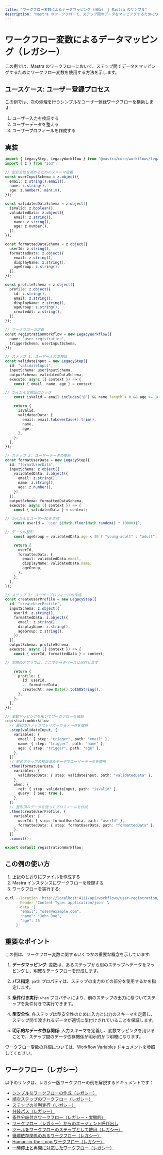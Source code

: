 ```yaml
---
title: "ワークフロー変数によるデータマッピング（旧版） | Mastra のサンプル"
description: "Mastra のワークフローで、ステップ間のデータをマッピングするためにワークフロー変数を使う方法を学びます。"
---
```


# ワークフロー変数によるデータマッピング（レガシー）

この例では、Mastra のワークフローにおいて、ステップ間でデータをマッピングするためにワークフロー変数を使用する方法を示します。

## ユースケース: ユーザー登録プロセス

この例では、次の処理を行うシンプルなユーザー登録ワークフローを構築します:

1. ユーザー入力を検証する
1. ユーザーデータを整える
1. ユーザープロフィールを作成する

## 実装

```typescript showLineNumbers filename="src/mastra/workflows/user-registration.ts" copy
import { LegacyStep, LegacyWorkflow } from "@mastra/core/workflows/legacy";
import { z } from "zod";

// 型安全性を高めるためのスキーマ定義
const userInputSchema = z.object({
  email: z.string().email(),
  name: z.string(),
  age: z.number().min(18),
});

const validatedDataSchema = z.object({
  isValid: z.boolean(),
  validatedData: z.object({
    email: z.string(),
    name: z.string(),
    age: z.number(),
  }),
});

const formattedDataSchema = z.object({
  userId: z.string(),
  formattedData: z.object({
    email: z.string(),
    displayName: z.string(),
    ageGroup: z.string(),
  }),
});

const profileSchema = z.object({
  profile: z.object({
    id: z.string(),
    email: z.string(),
    displayName: z.string(),
    ageGroup: z.string(),
    createdAt: z.string(),
  }),
});

// ワークフローの定義
const registrationWorkflow = new LegacyWorkflow({
  name: "user-registration",
  triggerSchema: userInputSchema,
});

// ステップ 1: ユーザー入力の検証
const validateInput = new LegacyStep({
  id: "validateInput",
  inputSchema: userInputSchema,
  outputSchema: validatedDataSchema,
  execute: async ({ context }) => {
    const { email, name, age } = context;

// かんたんな検証ロジック
    const isValid = email.includes("@") && name.length > 0 && age >= 18;

    return {
      isValid,
      validatedData: {
        email: email.toLowerCase().trim(),
        name,
        age,
      },
    };
  },
});

// ステップ 2: ユーザーデータの整形
const formatUserData = new LegacyStep({
  id: "formatUserData",
  inputSchema: z.object({
    validatedData: z.object({
      email: z.string(),
      name: z.string(),
      age: z.number(),
    }),
  }),
  outputSchema: formattedDataSchema,
  execute: async ({ context }) => {
    const { validatedData } = context;

// かんたんなユーザーIDを生成
    const userId = `user_${Math.floor(Math.random() * 10000)}`;

// データの整形
    const ageGroup = validatedData.age < 30 ? "young-adult" : "adult";

    return {
      userId,
      formattedData: {
        email: validatedData.email,
        displayName: validatedData.name,
        ageGroup,
      },
    };
  },
});

// ステップ 3: ユーザープロフィールの作成
const createUserProfile = new LegacyStep({
  id: "createUserProfile",
  inputSchema: z.object({
    userId: z.string(),
    formattedData: z.object({
      email: z.string(),
      displayName: z.string(),
      ageGroup: z.string(),
    }),
  }),
  outputSchema: profileSchema,
  execute: async ({ context }) => {
    const { userId, formattedData } = context;

// 実際のアプリでは、ここでデータベースに保存します

    return {
      profile: {
        id: userId,
        ...formattedData,
        createdAt: new Date().toISOString(),
      },
    };
  },
});

// 変数マッピングを用いてワークフローを構築
registrationWorkflow
  // 最初のステップはトリガーからデータを取得
  .step(validateInput, {
    variables: {
      email: { step: "trigger", path: "email" },
      name: { step: "trigger", path: "name" },
      age: { step: "trigger", path: "age" },
    },
  })
  // 前のステップの検証済みデータでユーザーデータを整形
  .then(formatUserData, {
    variables: {
      validatedData: { step: validateInput, path: "validatedData" },
    },
    when: {
      ref: { step: validateInput, path: "isValid" },
      query: { $eq: true },
    },
  })
  // 整形済みデータを使ってプロフィールを作成
  .then(createUserProfile, {
    variables: {
      userId: { step: formatUserData, path: "userId" },
      formattedData: { step: formatUserData, path: "formattedData" },
    },
  })
  .commit();

export default registrationWorkflow;
```


## この例の使い方

1. 上記のとおりにファイルを作成する
2. Mastra インスタンスにワークフローを登録する
3. ワークフローを実行する:

```bash
curl --location 'http://localhost:4111/api/workflows/user-registration/start-async' \
     --header 'Content-Type: application/json' \
     --data '{
       "email": "user@example.com",
       "name": "John Doe",
       "age": 25
     }'
```


## 重要なポイント

この例は、ワークフロー変数に関するいくつかの重要な概念を示しています:

1. **データマッピング**: 変数は、あるステップから別のステップへデータをマッピングし、明確なデータフローを形成します。

2. **パス指定**: `path` プロパティは、ステップの出力のどの部分を使用するかを指定します。

3. **条件付き実行**: `when` プロパティにより、前のステップの出力に基づいてステップを条件付きで実行できます。

4. **型安全性**: 各ステップは型安全性のために入力と出力のスキーマを定義し、ステップ間で渡されるデータが適切に型付けされていることを保証します。

5. **明示的なデータ依存関係**: 入力スキーマを定義し、変数マッピングを用いることで、ステップ間のデータ依存関係が明示的かつ明瞭になります。

ワークフロー変数の詳細については、[Workflow Variables ドキュメント](../../docs/workflows-legacy/variables.mdx)を参照してください。

## ワークフロー（レガシー）

以下のリンクは、レガシー版ワークフローの例を解説するドキュメントです：

- [シンプルなワークフローの作成（レガシー）](/examples/workflows_legacy/creating-a-workflow)
- [順次ステップのワークフロー（レガシー）](/examples/workflows_legacy/sequential-steps)
- [ステップの並列実行（レガシー）](/examples/workflows_legacy/parallel-steps)
- [分岐パス（レガシー）](/examples/workflows_legacy/branching-paths)
- [条件分岐付きワークフロー（レガシー・実験的）](/examples/workflows_legacy/conditional-branching)
- [ワークフロー（レガシー）からのエージェント呼び出し](/examples/workflows_legacy/calling-agent)
- [ツールをワークフローのステップとして使用（レガシー）](/examples/workflows_legacy/using-a-tool-as-a-step)
- [循環依存関係のあるワークフロー（レガシー）](/examples/workflows_legacy/cyclical-dependencies)
- [Human-in-the-Loop ワークフロー（レガシー）](/examples/workflows_legacy/human-in-the-loop)
- [一時停止と再開に対応したワークフロー（レガシー）](/examples/workflows_legacy/suspend-and-resume)